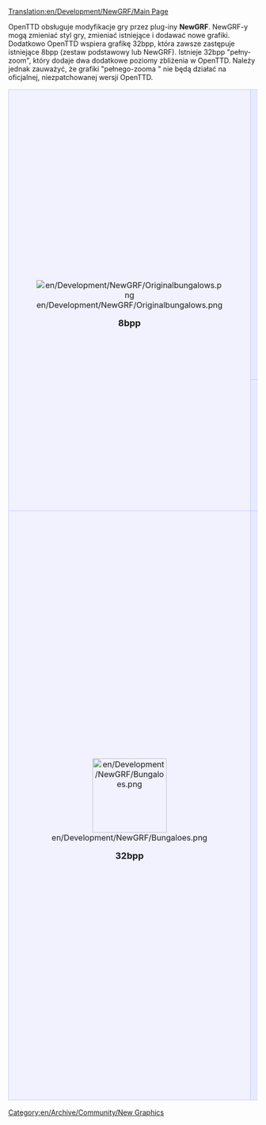 [[Translation:en/Development/NewGRF/Main Page]]


OpenTTD obsługuje modyfikacje gry przez plug-iny '''NewGRF'''. NewGRF-y mogą zmieniać styl gry, zmieniać istniejące i dodawać nowe grafiki.
Dodatkowo OpenTTD wspiera grafikę 32bpp, która zawsze zastępuje istniejące 8bpp (zestaw podstawowy lub NewGRF). Istnieje 32bpp "pełny-zoom", który dodaje dwa dodatkowe poziomy zbliżenia w OpenTTD. Należy jednak zauważyć, że grafiki "pełnego-zooma " nie będą działać na oficjalnej, niezpatchowanej wersji OpenTTD.

{| 
|-
|align="center" rowspan="2" style="background-color: #f1f2fe; border: 1px solid #c7c8fe; margin: 0; padding: 1em 1em 0em 1em;"|
[[File:en/Development/NewGRF/Originalbungalows.png]]
   
<font size="4">'''8bpp'''</font>


|style="background-color: #e7ebff; border: 1px solid #c7c8fe; margin: 0; padding: 1em 1em 0em 1em;"|
<font size="3">'''Tipy i triki w NewGRF'''</font>
*[[en/Development/NewGRF/Development Tools|Narzędzia do NewGRF]]
*[[en/Development/NewGRF/Debugging|Odbugowywanie NewGRF-ów]]
*[[en/Development/NewGRF/Alignment|Porady na temat dostosowywania ikonek]]
*[[en/Development/NewGRF/Incompatibility Hints|Zmiany w NewGRF, łamiące wcześniejszą kompatybilność]]
*'''8bpp Projekt [[en/Archive/Community/OpenGFX Readme|Podstawowy Set OpenGFX]]''' (GPL v2 - licencjonowany podstawowy set dla OpenTTD)
*[http://dev.openttdcoop.org/projects DevZone] - dom wielu projektów NewGRF
*[http://wiki.ttdpatch.net/tiki-index.php?page=NewGraphicsSpecs Wiki ze specyfikacją NewGRF]
|-
|style="background-color: #e7ebff; border: 1px solid #c7c8fe; margin: 0; padding: 1em 1em 0em 1em;"|
<font size="3">'''Instrukcja użytkowania i lista NewGRF-ów'''</font>

:[[en/Manual/NewGRF|Dokumentacja NewGRF]] - używanie i instalacja.
:Oraz [[en/Community/NewGRF/Main Page|lista niektórych NewGRF-ów]].
|-
|align="center" style="background-color: #f1f2fe; border: 1px solid #c7c8fe; margin: 0; padding: 1em 1em 0em 1em;"|
[[File:en/Development/NewGRF/Bungaloes.png|150px]]

<font size="4">'''32bpp'''</font>
|style="background-color: #e7ebff; border: 1px solid #c7c8fe; margin: 0; padding: 1em 1em 0em 1em;"|
<font size="3">'''32bit Graphics Development documentation'''</font>

:[[en/Archive/Old 32bpp/32bit Graphics Development|Documented here]] is everything from theory (sizes, lighting specs, tutorials, etc.) to practice (materials, props).

<font size="3">'''Graphics development tracker'''</font>

:Stay on top of the ongoing development of 32bpp OpenTTD. See what exactly has been converted and what is left to do.
:[[en/Archive/Old 32bpp/32bpp graphics development tracker|32bpp - Original Scale]]
:[[en/Archive/Old 32bpp/32bpp graphics development tracker (extra zoom)|32bpp - Extra Zoom]]

<font size="3">'''Gotowe grafiki'''</font>

:[[en/Archive/Old 32bpp/List of downloadable 32 bpp tars|32bpp - Oryginalna Skala]] - Lista ukończonych, spakowanych i wypuszczonych grafik 32bpp, na których możesz już teraz grać w OpenTTD.
:[[en/Community/NewGRF/Playing with 32 bpp graphics|32bpp - Dodatkowe poziomy zbliżenia]] - Lista grafik z 2 dodatkowymi poziomami zbliżenia, i informacje o łatce.
:[[en/Community/NewGRF/Playing with 32 bpp graphics|Granie z grafiką 32bpp]]!
|}

[[Category:en/Archive/Community/New Graphics]]